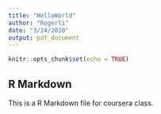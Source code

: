 ```yaml
---
title: "HelloWorld"
author: "Rogerli"
date: "3/24/2020"
output: pdf_document
---
```


```r
knitr::opts_chunk$set(echo = TRUE)
```

## R Markdown

This is a R Markdown file for coursera class. 
